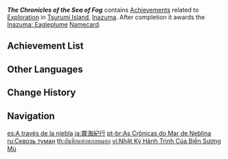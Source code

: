 {{Achievement Category Infobox
|id           = 030
|image        = Achievement The Chronicles of the Sea of Fog.png
|reward       = {{Item|Inazuma: Eagleplume}}
|primogems    = {{Achievement/Primogems|The Chronicles of the Sea of Fog Achievements}}
|total        = {{Achievement/Total|The Chronicles of the Sea of Fog Achievements}}
}}
'''''The Chronicles of the Sea of Fog''''' contains [[Achievements]] related to [[Exploration]] in [[Tsurumi Island]], [[Inazuma]]. After completion it awards the [[Inazuma: Eagleplume]] [[Namecard]].

==Achievement List==
{{Achievements by Category Table}}

==Other Languages==
{{Other Languages
|en      = The Chronicles of the Sea of Fog
|zhs     = 雾海纪行
|zhs_rm  = Wùhǎi Jìxīng
|zht     = 霧海紀行
|zht_rm  = Wùhǎi Jìxīng
|zh_tl   = Sea of Fog Travelogue
|ja      = 霧海紀行
|ja_rm   = Mukai Kikou
|ja_tl   = Sea of Fog Travelogue
|ko      = 안개 바다 기행
|ko_rm   = An'gae Bada Gihaeng
|ko_tl   = Sea of Fog Travelogue
|es      = A través de la niebla
|es_tl   = Across the Fog
|fr      = Chroniques de la mer de brouillard
|fr_tl   = Chronicles of the Sea of Fog
|ru      = Сквозь туман
|ru_tl   = Through the Fog
|th      = บันทึกแห่งทะเลหมอก
|th_rm   = Banthuek Haeng Thale Mok
|th_tl   = 
|vi      = Nhật Ký Hành Trình Của Biển Sương Mù
|vi_tl   = Journey Diary of the Sea of Fog
|de      = Die Reise durch das Nebelmeer
|de_tl   = The Journey through the Sea of Fog
|id      = Perjalanan Melalui Kabut
|id_tl   = The Journey Across Fog
|pt      = As Crônicas do Mar de Neblina
|pt_tl   = The Chronicles of the Sea of Fog
|tr      = Sis Denizi Günlükleri
|tr_tl   = 
|it      = Le cronache del Mare di nebbia
|it_tl   = 
}}

==Change History==
{{Change History|2.2}}

==Navigation==
{{Achievement Navbox}}

[[es:A través de la niebla]]
[[ja:霧海紀行]]
[[pt-br:As Crônicas do Mar de Neblina]]
[[ru:Сквозь туман]]
[[th:บันทึกแห่งทะเลหมอก]]
[[vi:Nhật Ký Hành Trình Của Biển Sương Mù]]
